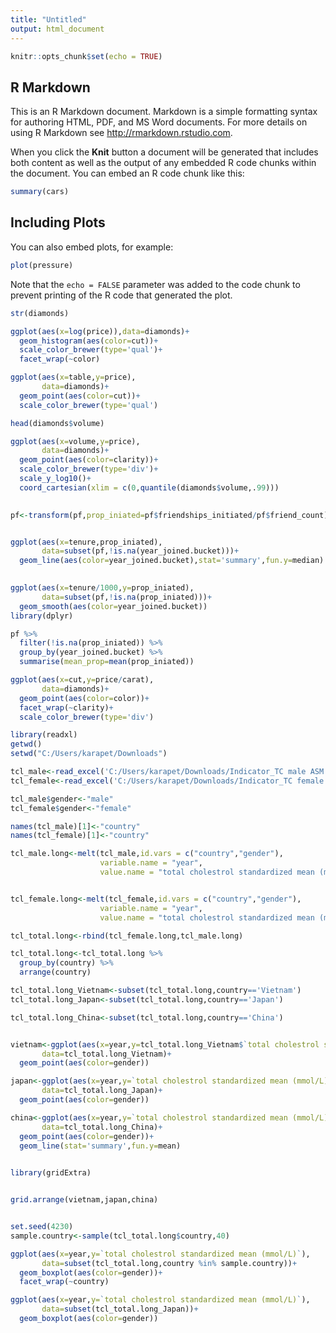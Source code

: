 ---
title: "Untitled"
output: html_document
---

```{r setup, include=FALSE}
knitr::opts_chunk$set(echo = TRUE)
```

## R Markdown

This is an R Markdown document. Markdown is a simple formatting syntax for authoring HTML, PDF, and MS Word documents. For more details on using R Markdown see <http://rmarkdown.rstudio.com>.

When you click the **Knit** button a document will be generated that includes both content as well as the output of any embedded R code chunks within the document. You can embed an R code chunk like this:

```{r cars}
summary(cars)
```

## Including Plots

You can also embed plots, for example:

```{r pressure, echo=FALSE}
plot(pressure)
```

Note that the `echo = FALSE` parameter was added to the code chunk to prevent printing of the R code that generated the plot.


```{r}
str(diamonds)

ggplot(aes(x=log(price)),data=diamonds)+
  geom_histogram(aes(color=cut))+
  scale_color_brewer(type='qual')+
  facet_wrap(~color)

```


```{r}

ggplot(aes(x=table,y=price),
       data=diamonds)+
  geom_point(aes(color=cut))+
  scale_color_brewer(type='qual')

```


```{r}

head(diamonds$volume)

ggplot(aes(x=volume,y=price),
       data=diamonds)+
  geom_point(aes(color=clarity))+
  scale_color_brewer(type='div')+
  scale_y_log10()+
  coord_cartesian(xlim = c(0,quantile(diamonds$volume,.99)))
 
```

```{r}

pf<-transform(pf,prop_iniated=pf$friendships_initiated/pf$friend_count)


ggplot(aes(x=tenure,prop_iniated),
       data=subset(pf,!is.na(year_joined.bucket)))+
  geom_line(aes(color=year_joined.bucket),stat='summary',fun.y=median)
  


```

```{r}

ggplot(aes(x=tenure/1000,y=prop_iniated),
       data=subset(pf,!is.na(prop_iniated)))+
  geom_smooth(aes(color=year_joined.bucket))
library(dplyr)

pf %>% 
  filter(!is.na(prop_iniated)) %>% 
  group_by(year_joined.bucket) %>% 
  summarise(mean_prop=mean(prop_iniated))


```

```{r}
ggplot(aes(x=cut,y=price/carat),
       data=diamonds)+
  geom_point(aes(color=color))+
  facet_wrap(~clarity)+
  scale_color_brewer(type='div')


```


```{r}
library(readxl)
getwd()
setwd("C:/Users/karapet/Downloads")

tcl_male<-read_excel('C:/Users/karapet/Downloads/Indicator_TC male ASM.xlsx')
tcl_female<-read_excel('C:/Users/karapet/Downloads/Indicator_TC female ASM.xlsx')

tcl_male$gender<-"male"
tcl_female$gender<-"female"

names(tcl_male)[1]<-"country"
names(tcl_female)[1]<-"country"

tcl_male.long<-melt(tcl_male,id.vars = c("country","gender"),
                    variable.name = "year",
                    value.name = "total cholestrol standardized mean (mmol/L)")


tcl_female.long<-melt(tcl_female,id.vars = c("country","gender"),
                    variable.name = "year",
                    value.name = "total cholestrol standardized mean (mmol/L)")

tcl_total.long<-rbind(tcl_female.long,tcl_male.long)

tcl_total.long<-tcl_total.long %>% 
  group_by(country) %>% 
  arrange(country)

tcl_total.long_Vietnam<-subset(tcl_total.long,country=='Vietnam')
tcl_total.long_Japan<-subset(tcl_total.long,country=='Japan')

tcl_total.long_China<-subset(tcl_total.long,country=='China')


vietnam<-ggplot(aes(x=year,y=tcl_total.long_Vietnam$`total cholestrol standardized mean (mmol/L)`),
       data=tcl_total.long_Vietnam)+
  geom_point(aes(color=gender))

japan<-ggplot(aes(x=year,y=`total cholestrol standardized mean (mmol/L)`),
       data=tcl_total.long_Japan)+
  geom_point(aes(color=gender))

china<-ggplot(aes(x=year,y=`total cholestrol standardized mean (mmol/L)`),
       data=tcl_total.long_China)+
  geom_point(aes(color=gender))+
  geom_line(stat='summary',fun.y=mean)
  

library(gridExtra)


grid.arrange(vietnam,japan,china)


set.seed(4230)
sample.country<-sample(tcl_total.long$country,40)

ggplot(aes(x=year,y=`total cholestrol standardized mean (mmol/L)`),
       data=subset(tcl_total.long,country %in% sample.country))+
  geom_boxplot(aes(color=gender))+
  facet_wrap(~country)

ggplot(aes(x=year,y=`total cholestrol standardized mean (mmol/L)`),
       data=subset(tcl_total.long_Japan))+
  geom_boxplot(aes(color=gender))


```

